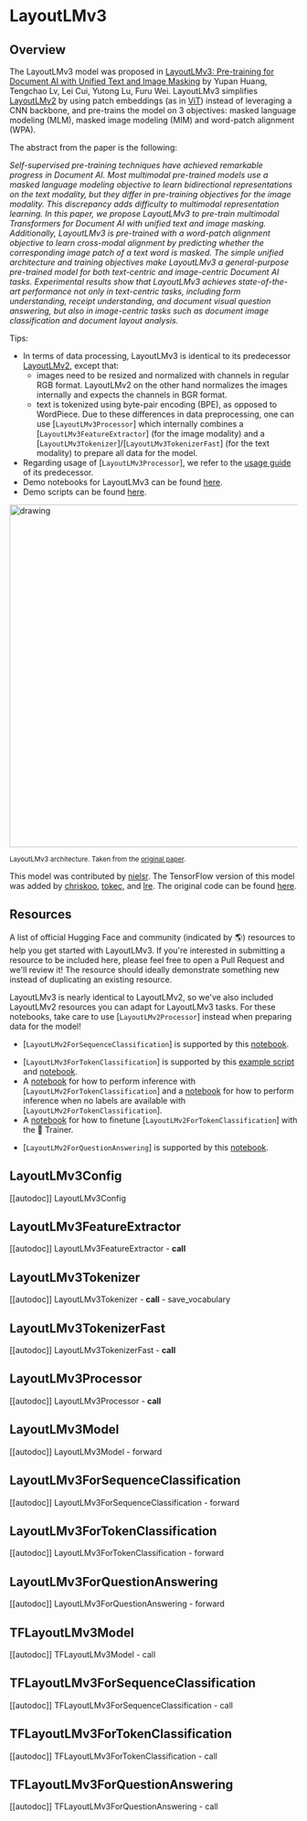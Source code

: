 <!--Copyright 2022 The HuggingFace Team. All rights reserved.

Licensed under the Apache License, Version 2.0 (the "License"); you may not use this file except in compliance with
the License. You may obtain a copy of the License at

http://www.apache.org/licenses/LICENSE-2.0

Unless required by applicable law or agreed to in writing, software distributed under the License is distributed on
an "AS IS" BASIS, WITHOUT WARRANTIES OR CONDITIONS OF ANY KIND, either express or implied. See the License for the
specific language governing permissions and limitations under the License.
-->

# LayoutLMv3

## Overview

The LayoutLMv3 model was proposed in [LayoutLMv3: Pre-training for Document AI with Unified Text and Image Masking](https://arxiv.org/abs/2204.08387) by Yupan Huang, Tengchao Lv, Lei Cui, Yutong Lu, Furu Wei.
LayoutLMv3 simplifies [LayoutLMv2](layoutlmv2) by using patch embeddings (as in [ViT](vit)) instead of leveraging a CNN backbone, and pre-trains the model on 3 objectives: masked language modeling (MLM), masked image modeling (MIM)
and word-patch alignment (WPA).

The abstract from the paper is the following:

*Self-supervised pre-training techniques have achieved remarkable progress in Document AI. Most multimodal pre-trained models use a masked language modeling objective to learn bidirectional representations on the text modality, but they differ in pre-training objectives for the image modality. This discrepancy adds difficulty to multimodal representation learning. In this paper, we propose LayoutLMv3 to pre-train multimodal Transformers for Document AI with unified text and image masking. Additionally, LayoutLMv3 is pre-trained with a word-patch alignment objective to learn cross-modal alignment by predicting whether the corresponding image patch of a text word is masked. The simple unified architecture and training objectives make LayoutLMv3 a general-purpose pre-trained model for both text-centric and image-centric Document AI tasks. Experimental results show that LayoutLMv3 achieves state-of-the-art performance not only in text-centric tasks, including form understanding, receipt understanding, and document visual question answering, but also in image-centric tasks such as document image classification and document layout analysis.*

Tips:

- In terms of data processing, LayoutLMv3 is identical to its predecessor [LayoutLMv2](layoutlmv2), except that:
    - images need to be resized and normalized with channels in regular RGB format. LayoutLMv2 on the other hand normalizes the images internally and expects the channels in BGR format.
    - text is tokenized using byte-pair encoding (BPE), as opposed to WordPiece.
  Due to these differences in data preprocessing, one can use [`LayoutLMv3Processor`] which internally combines a [`LayoutLMv3FeatureExtractor`] (for the image modality) and a [`LayoutLMv3Tokenizer`]/[`LayoutLMv3TokenizerFast`] (for the text modality) to prepare all data for the model.
- Regarding usage of [`LayoutLMv3Processor`], we refer to the [usage guide](layoutlmv2#usage-layoutlmv2processor) of its predecessor.
- Demo notebooks for LayoutLMv3 can be found [here](https://github.com/NielsRogge/Transformers-Tutorials/tree/master/LayoutLMv3).
- Demo scripts can be found [here](https://github.com/huggingface/transformers/tree/main/examples/research_projects/layoutlmv3).

<img src="https://huggingface.co/datasets/huggingface/documentation-images/resolve/main/layoutlmv3_architecture.png"
alt="drawing" width="600"/>

<small> LayoutLMv3 architecture. Taken from the <a href="https://arxiv.org/abs/2204.08387">original paper</a>. </small>

This model was contributed by [nielsr](https://huggingface.co/nielsr). The TensorFlow version of this model was added by [chriskoo](https://huggingface.co/chriskoo), [tokec](https://huggingface.co/tokec), and [lre](https://huggingface.co/lre). The original code can be found [here](https://github.com/microsoft/unilm/tree/master/layoutlmv3).

## Resources

A list of official Hugging Face and community (indicated by 🌎) resources to help you get started with LayoutLMv3. If you're interested in submitting a resource to be included here, please feel free to open a Pull Request and we'll review it! The resource should ideally demonstrate something new instead of duplicating an existing resource.

<Tip>

LayoutLMv3 is nearly identical to LayoutLMv2, so we've also included LayoutLMv2 resources you can adapt for LayoutLMv3 tasks. For these notebooks, take care to use [`LayoutLMv2Processor`] instead when preparing data for the model!

</Tip>

<PipelineTag pipeline="text-classification"/>

- [`LayoutLMv2ForSequenceClassification`] is supported by this [notebook](https://colab.research.google.com/github/NielsRogge/Transformers-Tutorials/blob/master/LayoutLMv2/RVL-CDIP/Fine_tuning_LayoutLMv2ForSequenceClassification_on_RVL_CDIP.ipynb).

<PipelineTag pipeline="token-classification"/>

- [`LayoutLMv3ForTokenClassification`] is supported by this [example script](https://github.com/huggingface/transformers/tree/main/examples/research_projects/layoutlmv3) and [notebook](https://colab.research.google.com/github/NielsRogge/Transformers-Tutorials/blob/master/LayoutLMv3/Fine_tune_LayoutLMv3_on_FUNSD_(HuggingFace_Trainer).ipynb).
- A [notebook](https://colab.research.google.com/github/NielsRogge/Transformers-Tutorials/blob/master/LayoutLMv2/FUNSD/Inference_with_LayoutLMv2ForTokenClassification.ipynb) for how to perform inference with [`LayoutLMv2ForTokenClassification`] and a [notebook](https://colab.research.google.com/github/NielsRogge/Transformers-Tutorials/blob/master/LayoutLMv2/FUNSD/True_inference_with_LayoutLMv2ForTokenClassification_%2B_Gradio_demo.ipynb) for how to perform inference when no labels are available with [`LayoutLMv2ForTokenClassification`].
- A [notebook](https://colab.research.google.com/github/NielsRogge/Transformers-Tutorials/blob/master/LayoutLMv2/FUNSD/Fine_tuning_LayoutLMv2ForTokenClassification_on_FUNSD_using_HuggingFace_Trainer.ipynb) for how to finetune [`LayoutLMv2ForTokenClassification`] with the 🤗 Trainer.

<PipelineTag pipeline="question-answering"/>

- [`LayoutLMv2ForQuestionAnswering`] is supported by this [notebook](https://colab.research.google.com/github/NielsRogge/Transformers-Tutorials/blob/master/LayoutLMv2/DocVQA/Fine_tuning_LayoutLMv2ForQuestionAnswering_on_DocVQA.ipynb).


## LayoutLMv3Config

[[autodoc]] LayoutLMv3Config

## LayoutLMv3FeatureExtractor

[[autodoc]] LayoutLMv3FeatureExtractor
    - __call__

## LayoutLMv3Tokenizer

[[autodoc]] LayoutLMv3Tokenizer
    - __call__
    - save_vocabulary

## LayoutLMv3TokenizerFast

[[autodoc]] LayoutLMv3TokenizerFast
    - __call__

## LayoutLMv3Processor

[[autodoc]] LayoutLMv3Processor
    - __call__

## LayoutLMv3Model

[[autodoc]] LayoutLMv3Model
    - forward

## LayoutLMv3ForSequenceClassification

[[autodoc]] LayoutLMv3ForSequenceClassification
    - forward

## LayoutLMv3ForTokenClassification

[[autodoc]] LayoutLMv3ForTokenClassification
    - forward

## LayoutLMv3ForQuestionAnswering

[[autodoc]] LayoutLMv3ForQuestionAnswering
    - forward

## TFLayoutLMv3Model

[[autodoc]] TFLayoutLMv3Model
    - call

## TFLayoutLMv3ForSequenceClassification

[[autodoc]] TFLayoutLMv3ForSequenceClassification
    - call

## TFLayoutLMv3ForTokenClassification

[[autodoc]] TFLayoutLMv3ForTokenClassification
    - call

## TFLayoutLMv3ForQuestionAnswering

[[autodoc]] TFLayoutLMv3ForQuestionAnswering
    - call
